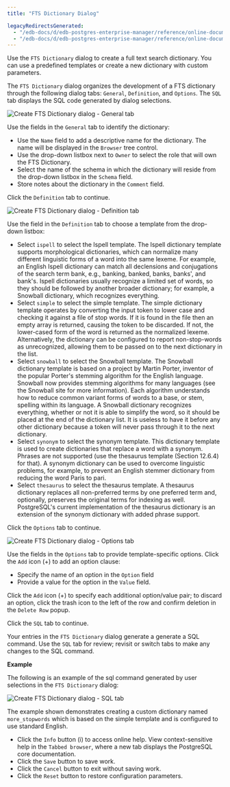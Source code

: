 ```yaml
---
title: "FTS Dictionary Dialog"

legacyRedirectsGenerated:
  - "/edb-docs/d/edb-postgres-enterprise-manager/reference/online-documentation/8.0/fts_dictionary_dialog.html"
  - "/edb-docs/d/edb-postgres-enterprise-manager/reference/online-documentation/latest/fts_dictionary_dialog.html"
---
```


<div id="fts_dictionary_dialog" class="registered_link"></div>

Use the `FTS Dictionary` dialog to create a full text search dictionary. You can use a predefined templates or create a new dictionary with custom parameters.

The `FTS Dictionary` dialog organizes the development of a FTS dictionary through the following dialog tabs: `General`, `Definition`, and `Options`. The `SQL` tab displays the SQL code generated by dialog selections.

![Create FTS Dictionary dialog - General tab](../../images/fts_dictionary_general.png)

Use the fields in the `General` tab to identify the dictionary:

-   Use the `Name` field to add a descriptive name for the dictionary. The name will be displayed in the `Browser` tree control.
-   Use the drop-down listbox next to `Owner` to select the role that will own the FTS Dictionary.
-   Select the name of the schema in which the dictionary will reside from the drop-down listbox in the `Schema` field.
-   Store notes about the dictionary in the `Comment` field.

Click the `Definition` tab to continue.

![Create FTS Dictionary dialog - Definition tab](../../images/fts_dictionary_definition.png)

Use the field in the `Definition` tab to choose a template from the drop-down listbox:

-   Select `ispell` to select the Ispell template. The Ispell dictionary template supports morphological dictionaries, which can normalize many different linguistic forms of a word into the same lexeme. For example, an English Ispell dictionary can match all declensions and conjugations of the search term bank, e.g., banking, banked, banks, banks', and bank's. Ispell dictionaries usually recognize a limited set of words, so they should be followed by another broader dictionary; for example, a Snowball dictionary, which recognizes everything.
-   Select `simple` to select the simple template. The simple dictionary template operates by converting the input token to lower case and checking it against a file of stop words. If it is found in the file then an empty array is returned, causing the token to be discarded. If not, the lower-cased form of the word is returned as the normalized lexeme. Alternatively, the dictionary can be configured to report non-stop-words as unrecognized, allowing them to be passed on to the next dictionary in the list.
-   Select `snowball` to select the Snowball template. The Snowball dictionary template is based on a project by Martin Porter, inventor of the popular Porter's stemming algorithm for the English language. Snowball now provides stemming algorithms for many languages (see the Snowball site for more information). Each algorithm understands how to reduce common variant forms of words to a base, or stem, spelling within its language. A Snowball dictionary recognizes everything, whether or not it is able to simplify the word, so it should be placed at the end of the dictionary list. It is useless to have it before any other dictionary because a token will never pass through it to the next dictionary.
-   Select `synonym` to select the synonym template. This dictionary template is used to create dictionaries that replace a word with a synonym. Phrases are not supported (use the thesaurus template (Section 12.6.4) for that). A synonym dictionary can be used to overcome linguistic problems, for example, to prevent an English stemmer dictionary from reducing the word Paris to pari.
-   Select `thesaurus` to select the thesaurus template. A thesaurus dictionary replaces all non-preferred terms by one preferred term and, optionally, preserves the original terms for indexing as well. PostgreSQL's current implementation of the thesaurus dictionary is an extension of the synonym dictionary with added phrase support.

Click the `Options` tab to continue.

![Create FTS Dictionary dialog - Options tab](../../images/fts_dictionary_options.png)

Use the fields in the `Options` tab to provide template-specific options. Click the `Add` icon (+) to add an option clause:

-   Specify the name of an option in the `Option` field
-   Provide a value for the option in the `Value` field.

Click the `Add` icon (+) to specify each additional option/value pair; to discard an option, click the trash icon to the left of the row and confirm deletion in the `Delete Row` popup.

Click the `SQL` tab to continue.

Your entries in the `FTS Dictionary` dialog generate a generate a SQL command. Use the `SQL` tab for review; revisit or switch tabs to make any changes to the SQL command.

**Example**

The following is an example of the sql command generated by user selections in the `FTS Dictionary` dialog:

![Create FTS Dictionary dialog - SQL tab](../../images/fts_dictionary_sql.png)

The example shown demonstrates creating a custom dictionary named `more_stopwords` which is based on the simple template and is configured to use standard English.

-   Click the `Info` button (i) to access online help. View context-sensitive help in the `Tabbed browser`, where a new tab displays the PostgreSQL core documentation.
-   Click the `Save` button to save work.
-   Click the `Cancel` button to exit without saving work.
-   Click the `Reset` button to restore configuration parameters.
